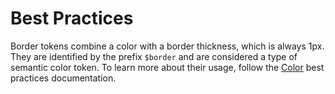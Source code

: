 # Best Practices

Border tokens combine a color with a border thickness, which is always 1px. They are identified by the prefix `$border` and are considered a type of semantic color token. To learn more about their usage, follow the [Color](https://shoreline.vtex.com/foundations/color) best practices documentation.
